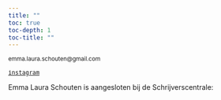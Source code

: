 ```yaml
---
title: ""
toc: true
toc-depth: 1
toc-title: ""
---
```


<small>emma.laura<!-- comment -->.schouten@gmai<!-- comment -->l.com</small>

[<kbd><i class="bi bi-instagram"></i> <small>instagram</small></kbd>](https://www.instagram.com/emmalauras/)

Emma Laura Schouten is aangesloten bij de Schrijverscentrale: 

